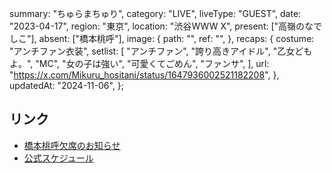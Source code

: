   summary: "ちゅらまちゅり",
  category: "LIVE",
  liveType: "GUEST",
  date: "2023-04-17",
  region: "東京",
  location: "渋谷WWW X",
  present: ["高嶺のなでしこ"],
  absent: ["橋本桃呼"],
  image: {
    path: "",
    ref: "",
  },
  recaps: {
    costume: "アンチファン衣装",
    setlist: [
      "アンチファン",
      "誇り高きアイドル",
      "乙女どもよ。",
      "MC",
      "女の子は強い",
      "可愛くてごめん",
      "ファンサ",
    ],
    url: "https://x.com/Mikuru_hositani/status/1647936002521182208",
  },
  updatedAt: "2024-11-06",
};

## リンク

- [橋本桃呼欠席のお知らせ](https://takanenonadeshiko.jp/?p=952)
- [公式スケジュール](https://takanenonadeshiko.jp/?p=770)
